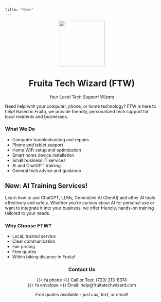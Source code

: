 ```yaml
---
title: "Home"
---
```


::: {style="text-align: center"}
![](files/logo.png){fig-align="center" height="150"}

# Fruita Tech Wizard (FTW)

*Your Local Tech Support Wizard*
:::

Need help with your computer, phone, or home technology? FTW is here to help!
Based in Fruita, we provide friendly, personalized tech support for local residents and businesses.

### What We Do

- Computer troubleshooting and repairs
- Phone and tablet support
- Home WiFi setup and optimization
- Smart home device installation
- Small business IT services
- AI and ChatGPT training
- General tech advice and guidance

::: {.callout-note appearance="simple"}
## New: AI Training Services!

Learn how to use ChatGPT, LLMs, Generative AI (GenAI) and other AI tools effectively and safely.
Whether you're curious about AI for personal use or want to integrate it into your business, we offer friendly, hands-on training tailored to your needs.
:::

### Why Choose FTW?

- Local, trusted service
- Clear communication
- Fair pricing
- Free quotes
- Within biking distance in Fruita!

::: {style="text-align: center"}
### Contact Us

{{< fa phone >}} Call or Text: (720) 213-6374  
{{< fa envelope >}} Email: help@fruitatechwizard.com

*Free quotes available - just call, text, or email!*
:::

